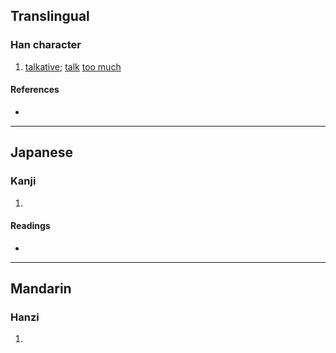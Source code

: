 {{character info/new}}
==Translingual==

===Han character===
{{Han char|rn=30|rad=口|as=07|sn=10|four=64061|canj=RHGR|ids=⿰口告}}

# [[talkative]]; [[talk]] [[too much]]

====References====
* {{Han ref|kx=0189.280|dkj=03630|dj=0409.160|hdz=10630.140|uh=54E0|ud=21728|bh=D144|bd=53572}}

----

==Japanese==

===Kanji===
{{ja-kanji|grade=|rs=口07}}

# {{defn|lang=ja|sort=口07}}

====Readings====
* {{ja-readings|on=[[こう]] (kō), [[ごう]] (gō)|kun=[[しゃべる]] (shaberu)}}

----

==Mandarin==

===Hanzi===
{{cmn-hanzi|pin=[[hào]] ([[hao4]])|wg=hao<sup>4</sup>}}

# {{defn|lang=cmn|sort=口07}}